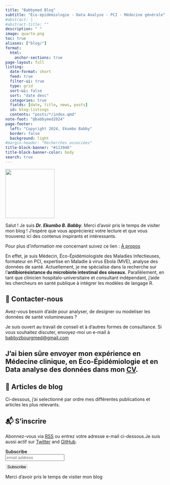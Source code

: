 ```yaml
---
title: "Babbymed Blog"
subtitle: "Éco-épidémiologie - Data Analyse - PCI - Médecine générale"
#abstract: |
#abstract-title: ""
description: " "
image: quarto.png
toc: true
aliases: ["blog/"]
format:
  html:
    anchor-sections: true
page-layout: full
listing:
  date-format: short
  feed: true
  filter-ui: true
  type: grid
  sort-ui: false
  sort: "date desc"
  categories: true
  fields: [date, title, news, posts]
  id: blog-listings
  contents: "posts/*/index.qmd"
note-foot: "@babbymed2024"
page-footer:
  left: "Copyright 2024, Ekumbo Babby" 
  border: false
  background: light
#margin-header: "Recherches associées"
title-block-banner: "#113946"
title-block-banner-color: body
search: true
---
```


::: {.profile-header layout="[21,79]"}
![](bbz_pass.jpg){.profile-pic width="154"}

Salut ! Je suis ***Dr. Ekumbo B. Babby***. Merci d’avoir pris le temps de visiter mon blog ! J’espère que vous apprécierez votre lecture et que vous trouverez ici des contenus inspirants et intéressants.

Pour plus d'information me concernant suivez ce lien : [À propos](https://babbymed.github.io/about.rmd)

En effet, je suis Médecin, Éco-Épidémiologiste des Maladies Infectieuses, formateur en PCI, expertise en Maladie à virus Ebola (MVE), analyse des données de santé. Actuellement, je me spécialise dans la recherche sur l’**antibiorésistance du microbiote intestinal des oiseaux.** Parallèlement, en tant que clinicien hospitalo-universitaire et consultant indépendant, j’aide les chercheurs en santé publique à intégrer les modèles de langage R.

:::

## 💼 Contacter-nous

Avez-vous besoin d’aide pour analyser, de designer ou modeliser les données de santé volumineuses ?

Je suis ouvert au travail de conseil et à d’autres formes de consultance. Si vous souhaitez discuter, envoyez-moi un e-mail à [babbyzbourgmed\@gmail.com](babbyzbourgmed@gmail.com)

J'ai bien sûre envoyer mon expérience en Médecine clinique, en Éco-Épidémiologie et en Data analyse des données dans mon [CV](https://babbymed.github.io/cv.qmd/).
------------------------------------------------------------------------

## 📮 Articles de blog

Ci-dessous, j'ai selectionné par ordre mes différentes publications et articles les plus relevants.

::: {#blog-listings}















:::

## 📬 S'inscrire

Abonnez-vous via [<i class="bi bi-rss"></i> RSS](https://babbymed.github.io/blog.qmd/index.xml) ou entrez votre adresse e-mail ci-dessous.Je suis aussi actif sur [Twitter](https://twitter.com/khelomite) and [GitHub](https://github.com/Babbymed).

```{=html}
<span style="font-weight: 600;">Subscribe</span>

<!-- Begin Mailchimp Signup Form -->
<link href="http://cdn-images.mailchimp.com/embedcode/slim-10_7_dtp.css" rel="stylesheet" type="text/css">
<style type="text/css">
    #mc_embed_signup{background:"#113946"; clear:left; font:14px Helvetica,Arial,sans-serif;  width:170px;}
    /* Add your own Mailchimp form style overrides in your site stylesheet or in this style block.
       We recommend moving this block and the preceding CSS link to the HEAD of your HTML file. */
    #mc-embedded-subscribe-form{margin-right:-5px;}
    #mc-embedded-subscribe-form input:not(.email) {
  background-color: "#164859";
  border: none;
}
</style>
<div id="mc_embed_signup">
<form action="<site_url>" method="post" id="mc-embedded-subscribe-form" name="mc-embedded-subscribe-form" class="validate" target="_blank" novalidate>
    <div id="mc_embed_signup_scroll">

    <input type="email" value="" name="EMAIL" class="email" id="mce-EMAIL" placeholder="email address" required>
    <!-- real people should not fill this in and expect good things - do not remove this or risk form bot signups-->
    <div style="position: absolute; left: -5000px;" aria-hidden="true"><input type="text" name="b_f718424fc5df77c22533bdaa6_a3c37fb57b" tabindex="-1" value=""></div>
        <div class="optionalParent">
            <div class="clear foot" style="margin-top: 10px;">
                <input type="submit" value="Subscribe" name="subscribe" id="mc-embedded-subscribe" class="button">
                <p class="brandingLogo"></p>
            </div>
        </div>
    </div>
</form>
</div>

<!--End mc_embed_signup-->
```
 

Merci d’avoir pris le temps de visiter mon blog
